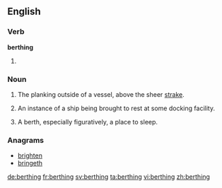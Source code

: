 ==English==

===Verb===
'''berthing'''

# {{present participle of|berth}}

===Noun===
{{en-noun}}

# {{obsolete|nautical}} The planking outside of a vessel, above the sheer [[strake]].
# {{nautical}} An instance of a ship being brought to rest at some docking facility.
# A berth, especially figuratively, a place to sleep.

===Anagrams===
* [[brighten#English|brighten]]
* [[bringeth#English|bringeth]]

[[de:berthing]]
[[fr:berthing]]
[[sv:berthing]]
[[ta:berthing]]
[[vi:berthing]]
[[zh:berthing]]